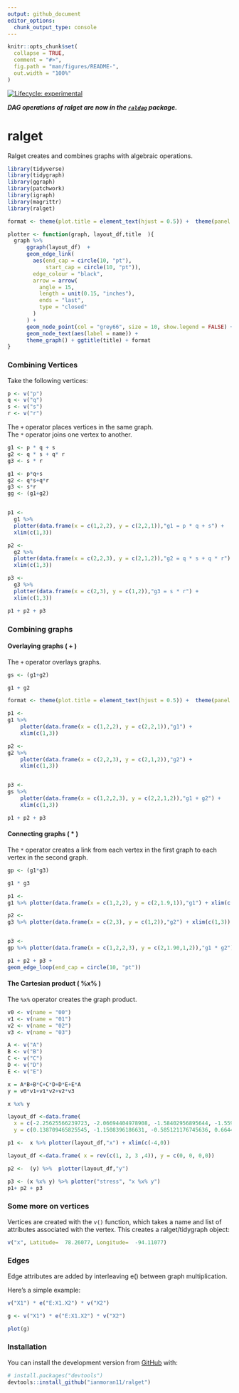 ```yaml
---
output: github_document
editor_options: 
  chunk_output_type: console
---
```


<!-- README.md is generated from README.Rmd. Please edit that file -->


```r
knitr::opts_chunk$set(
  collapse = TRUE,
  comment = "#>",
  fig.path = "man/figures/README-",
  out.width = "100%"
)
```

<!-- badges: start -->
[![Lifecycle: experimental](https://img.shields.io/badge/lifecycle-experimental-orange.svg)](https://lifecycle.r-lib.org/articles/stages.html#experimental)
<!-- badges: end -->

***DAG operations of ralget are now in the [`raldag`](https://github.com/ianmoran11/raldag) package.***

# ralget
Ralget creates and combines graphs with algebraic operations. 

```r
library(tidyverse)
library(tidygraph)
library(ggraph)
library(patchwork)
library(igraph)
library(magrittr)
library(ralget)
```

```r
format <- theme(plot.title = element_text(hjust = 0.5)) +  theme(panel.background = element_rect(fill = rgb(.95,.95,.95,1),color = NA)) 

plotter <- function(graph, layout_df,title  ){
  graph %>% 
      ggraph(layout_df)  +
      geom_edge_link(
        aes(end_cap = circle(10, "pt"),
            start_cap = circle(10, "pt")),
        edge_colour = "black",
        arrow = arrow(
          angle = 15,
          length = unit(0.15, "inches"),
          ends = "last",
          type = "closed"
        )
      ) +
      geom_node_point(col = "grey66", size = 10, show.legend = FALSE) +
      geom_node_text(aes(label = name)) +
      theme_graph() + ggtitle(title) + format 
}

```

### Combining Vertices 

Take the following vertices:
```r
p <- v("p") 
q <- v("q") 
s <- v("s") 
r <- v("r") 
```

The `+` operator places vertices in the same graph.  
The `*` operator joins one vertex to another. 

```r
g1 <- p * q + s
g2 <- q * s + q* r
g3 <- s * r
```

```r
g1 <- p*q+s
g2 <- q*s+q*r
g3 <- s*r
gg <- (g1+g2)


p1 <-
  g1 %>% 
  plotter(data.frame(x = c(1,2,2), y = c(2,2,1)),"g1 = p * q + s") +
  xlim(c(1,3))

p2 <-
  g2 %>% 
  plotter(data.frame(x = c(2,2,3), y = c(2,1,2)),"g2 = q * s + q * r") + 
  xlim(c(1,3))

p3 <-
  g3 %>% 
  plotter(data.frame(x = c(2,3), y = c(1,2)),"g3 = s * r") +
  xlim(c(1,3))

p1 + p2 + p3
```

### Combining graphs  
#### Overlaying graphs ( + )  

The `+` operator overlays graphs.


```r
gs <- (g1+g2)
```

```r
g1 + g2
```

```r
format <- theme(plot.title = element_text(hjust = 0.5)) +  theme(panel.background = element_rect(fill = rgb(.95,.95,.95,1),color = NA)) 

p1 <-
g1 %>%
    plotter(data.frame(x = c(1,2,2), y = c(2,2,1)),"g1") +
    xlim(c(1,3))

p2 <-
g2 %>%
    plotter(data.frame(x = c(2,2,3), y = c(2,1,2)),"g2") + 
    xlim(c(1,3))


p3 <-
gs %>%
    plotter(data.frame(x = c(1,2,2,3), y = c(2,2,1,2)),"g1 + g2") + 
    xlim(c(1,3))

p1 + p2 + p3

```

#### Connecting graphs ( * )  

The `*` operator creates a link from each vertex in the first graph to each vertex in the second graph. 
```r
gp <- (g1*g3)
```

```r
g1 * g3
```
```r
p1 <-
g1 %>% plotter(data.frame(x = c(1,2,2), y = c(2,1.9,1)),"g1") + xlim(c(1,3))

p2 <-
g3 %>% plotter(data.frame(x = c(2,3), y = c(1,2)),"g2") + xlim(c(1,3))


p3 <-
gp %>% plotter(data.frame(x = c(1,2,2,3), y = c(2,1.90,1,2)),"g1 * g2")  

p1 + p2 + p3 + 
geom_edge_loop(end_cap = circle(10, "pt")) 

```


#### The Cartesian product ( %x% )  

The `%x%` operator creates the graph product. 

```r
v0 <- v(name = "00") 
v1 <- v(name = "01") 
v2 <- v(name = "02") 
v3 <- v(name = "03") 

A <- v("A")
B <- v("B")
C <- v("C")
D <- v("D")
E <- v("E")

x = A*B+B*C+C*D+D*E+E*A
y = v0*v1+v1*v2+v2*v3
```

```r
x %x% y
```

```r
layout_df <-data.frame(
  x = c(-2.25625566239723, -2.06694404978908, -1.58402956895644, -1.55953811495272, -1.89737276852298), 
  y = c(0.138709465825545, -1.1508396186631, -0.585121176745636, 0.66449533913645, 1.38325400507676))

p1 <-  x %>% plotter(layout_df,"x") + xlim(c(-4,0))

layout_df <-data.frame( x = rev(c(1, 2, 3 ,4)), y = c(0, 0, 0,0)) 

p2 <-  (y) %>%  plotter(layout_df,"y")

p3 <- (x %x% y) %>% plotter("stress", "x %x% y") 
p1+ p2 + p3
```


### Some more on vertices 
Vertices are created with the `v()` function, which takes a name and list of attributes associated with the vertex. 
This creates a ralget/tidygraph object:
```r
v("x", Latitude=  78.26077, Longitude=  -94.11077)
```


### Edges 

Edge attributes are added by interleaving e() between graph multiplication. 

Here's a simple example:

```r
v("X1") * e("E:X1.X2") * v("X2")
```

```r
g <- v("X1") * e("E:X1.X2") * v("X2")

plot(g)
```


### Installation
You can install the development version from [GitHub](https://github.com/) with:
``` r
# install.packages("devtools")
devtools::install_github("ianmoran11/ralget")
```